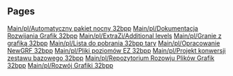 
== Pages ==
[[Main/pl/Automatyczny pakiet nocny 32bpp]]
[[Main/pl/Dokumentacja Rozwijania Grafik 32bpp]]
[[Main/pl/ExtraZi/Additional levels]]
[[Main/pl/Granie z grafiką 32bpp]]
[[Main/pl/Lista do pobrania 32bpp tary]]
[[Main/pl/Opracowanie NewGRF 32bpp]]
[[Main/pl/Pliki poziomów EZ 32bpp]]
[[Main/pl/Projekt konwersji zestawu bazowego 32bpp]]
[[Main/pl/Repozytorium Rozowju Plików Grafik 32bpp]]
[[Main/pl/Rozwój Grafiki 32bpp]]
